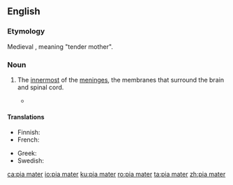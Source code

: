 ==English==

===Etymology===
Medieval {{etyl|la|en}}, meaning "tender mother".

===Noun===
{{en-noun}}
{{wikipedia}}

# {{label|en|anatomy}} The [[innermost]] of the [[meninges]], the membranes that surround the brain and spinal cord.
#* {{quote-magazine|year=2013|month=May-June|author=[http://www.americanscientist.org/authors/detail/charles-t-ambrose Charles T. Ambrose]
|title=[http://www.americanscientist.org/issues/feature/2013/3/alzheimerrsquos-disease-the-great-morbidity-of-the-21st-century Alzheimer’s Disease]
|volume=101|issue=3|page=200|magazine={{w|American Scientist}}
|passage=Similar studies of rats have employed four different intracranial resorbable, slow sustained release systems&mdash;&nbsp;[&hellip;]. Such a slow-release device containing angiogenic factors could be placed on the '''pia mater''' covering the cerebral cortex and tested in persons with senile dementia in long term studies.}}

====Translations====
{{trans-top|innermost of the meninges}}
* Finnish: {{t|fi|pehmeäkalvo}}
* French: {{t+|fr|pie-mère|f}}
{{trans-mid}}
* Greek: {{t|el|χοριοειδής μήνιγξ|f}}
* Swedish: {{t|sv|mjuka hjärnhinnan|c}}
{{trans-bottom}}

[[ca:pia mater]]
[[io:pia mater]]
[[ku:pia mater]]
[[ro:pia mater]]
[[ta:pia mater]]
[[zh:pia mater]]